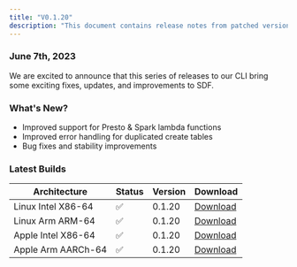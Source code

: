 ```yaml
---
title: "V0.1.20"
description: "This document contains release notes from patched version v0.1.20 of SDF."
---
```

### June 7th, 2023

We are excited to announce that this series of releases to our CLI bring some exciting fixes, updates, and improvements to SDF.

### What's New?
- Improved support for Presto & Spark lambda functions
- Improved error handling for duplicated create tables
- Bug fixes and stability improvements


### Latest Builds 

| Architecture           | Status | Version | Download |
| ---------------------- | ------ | ------- | -------- |
| Linux Intel X86-64     |   ✅   | 0.1.20  | [Download](https://cdn.sdf.com/releases/download/sdf-v0.1.20-x86_64-unknown-linux-musl.tar.gz) |
| Linux Arm ARM-64       |   ✅   | 0.1.20  | [Download](https://cdn.sdf.com/releases/download/sdf-v0.1.20-arm-unknown-linux-gnueabihf.tar.gz) |
| Apple Intel X86-64     |   ✅   | 0.1.20  | [Download](https://cdn.sdf.com/releases/download/sdf-v0.1.20-x86_64-apple-darwin.tar.gz) |
| Apple Arm AARCh-64     |   ✅   | 0.1.20  | [Download](https://cdn.sdf.com/releases/download/sdf-v0.1.20-aarch64-apple-darwin.tar.gz) |
